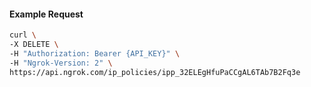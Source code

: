 #### Example Request

```bash
curl \
-X DELETE \
-H "Authorization: Bearer {API_KEY}" \
-H "Ngrok-Version: 2" \
https://api.ngrok.com/ip_policies/ipp_32ELEgHfuPaCCgAL6TAb7B2Fq3e
```
